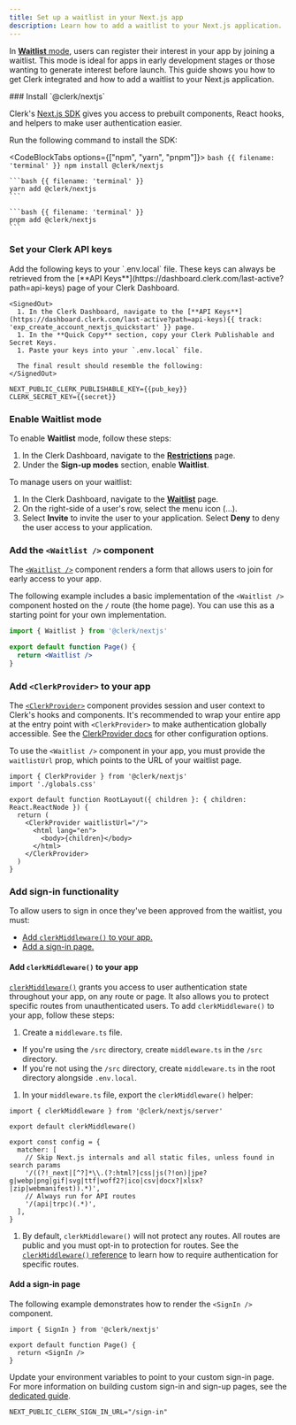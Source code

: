 ```yaml
---
title: Set up a waitlist in your Next.js app
description: Learn how to add a waitlist to your Next.js application.
---
```


In [**Waitlist** mode](/docs/authentication/configuration/restrictions#waitlist), users can register their interest in your app by joining a waitlist. This mode is ideal for apps in early development stages or those wanting to generate interest before launch. This guide shows you how to get Clerk integrated and how to add a waitlist to your Next.js application.

<Steps>
  ### Install `@clerk/nextjs`

  Clerk's [Next.js SDK](/docs/references/nextjs/overview) gives you access to prebuilt components, React hooks, and helpers to make user authentication easier.

  Run the following command to install the SDK:

  <CodeBlockTabs options={["npm", "yarn", "pnpm"]}>
    ```bash {{ filename: 'terminal' }}
    npm install @clerk/nextjs
    ```

    ```bash {{ filename: 'terminal' }}
    yarn add @clerk/nextjs
    ```

    ```bash {{ filename: 'terminal' }}
    pnpm add @clerk/nextjs
    ```
  </CodeBlockTabs>

  ### Set your Clerk API keys

  <If condition={experiment.enabled}>
    <ExperimentCreateAccountFromDocsQuickstart params={experiment} />
  </If>

  <If condition={!experiment.enabled}>
    <SignedIn>
      Add the following keys to your `.env.local` file. These keys can always be retrieved from the [**API Keys**](https://dashboard.clerk.com/last-active?path=api-keys) page of your Clerk Dashboard.
    </SignedIn>

    <SignedOut>
      1. In the Clerk Dashboard, navigate to the [**API Keys**](https://dashboard.clerk.com/last-active?path=api-keys){{ track: 'exp_create_account_nextjs_quickstart' }} page.
      1. In the **Quick Copy** section, copy your Clerk Publishable and Secret Keys.
      1. Paste your keys into your `.env.local` file.

      The final result should resemble the following:
    </SignedOut>
  </If>

  ```env {{ filename: '.env.local' }}
  NEXT_PUBLIC_CLERK_PUBLISHABLE_KEY={{pub_key}}
  CLERK_SECRET_KEY={{secret}}
  ```

  ### Enable Waitlist mode

  To enable **Waitlist** mode, follow these steps:

  1. In the Clerk Dashboard, navigate to the [**Restrictions**](https://dashboard.clerk.com/last-active?path=user-authentication/restrictions) page.
  1. Under the **Sign-up modes** section, enable **Waitlist**.

  To manage users on your waitlist:

  1. In the Clerk Dashboard, navigate to the [**Waitlist**](https://dashboard.clerk.com/last-active?path=waitlist) page.
  1. On the right-side of a user's row, select the menu icon (...).
  1. Select **Invite** to invite the user to your application. Select **Deny** to deny the user access to your application.

  ### Add the `<Waitlist />` component

  The [`<Waitlist />`](/docs/components/waitlist) component renders a form that allows users to join for early access to your app.

  The following example includes a basic implementation of the `<Waitlist />` component hosted on the `/` route (the home page). You can use this as a starting point for your own implementation.

  ```jsx {{ filename: '/app/page.tsx' }}
  import { Waitlist } from '@clerk/nextjs'

  export default function Page() {
    return <Waitlist />
  }
  ```

  ### Add `<ClerkProvider>` to your app

  The [`<ClerkProvider>`](/docs/components/clerk-provider) component provides session and user context to Clerk's hooks and components. It's recommended to wrap your entire app at the entry point with `<ClerkProvider>` to make authentication globally accessible. See the [ClerkProvider docs](/docs/components/clerk-provider) for other configuration options.

  To use the `<Waitlist />` component in your app, you must provide the `waitlistUrl` prop, which points to the URL of your waitlist page.

  ```tsx {{ filename: 'app/layout.tsx', mark: [6] }}
  import { ClerkProvider } from '@clerk/nextjs'
  import './globals.css'

  export default function RootLayout({ children }: { children: React.ReactNode }) {
    return (
      <ClerkProvider waitlistUrl="/">
        <html lang="en">
          <body>{children}</body>
        </html>
      </ClerkProvider>
    )
  }
  ```

  ### Add sign-in functionality

  To allow users to sign in once they've been approved from the waitlist, you must:

  - [Add `clerkMiddleware()` to your app.](#add-clerkmiddleware-to-your-app)
  - [Add a sign-in page.](#add-a-sign-in-page)

  #### Add `clerkMiddleware()` to your app

  [`clerkMiddleware()`](/docs/references/nextjs/clerk-middleware#clerk-middleware) grants you access to user authentication state throughout your app, on any route or page. It also allows you to protect specific routes from unauthenticated users. To add `clerkMiddleware()` to your app, follow these steps:

  1. Create a `middleware.ts` file.

  - If you're using the `/src` directory, create `middleware.ts` in the `/src` directory.
  - If you're not using the `/src` directory, create `middleware.ts` in the root directory alongside `.env.local`.

  1. In your `middleware.ts` file, export the `clerkMiddleware()` helper:

  ```tsx {{ filename: 'middleware.ts' }}
  import { clerkMiddleware } from '@clerk/nextjs/server'

  export default clerkMiddleware()

  export const config = {
    matcher: [
      // Skip Next.js internals and all static files, unless found in search params
      '/((?!_next|[^?]*\\.(?:html?|css|js(?!on)|jpe?g|webp|png|gif|svg|ttf|woff2?|ico|csv|docx?|xlsx?|zip|webmanifest)).*)',
      // Always run for API routes
      '/(api|trpc)(.*)',
    ],
  }
  ```

  1. By default, `clerkMiddleware()` will not protect any routes. All routes are public and you must opt-in to protection for routes. See the [`clerkMiddleware()` reference](/docs/references/nextjs/clerk-middleware) to learn how to require authentication for specific routes.

  #### Add a sign-in page

  The following example demonstrates how to render the `<SignIn />` component.

  ```tsx {{ filename: 'app/sign-in/[[...sign-in]]/page.tsx' }}
  import { SignIn } from '@clerk/nextjs'

  export default function Page() {
    return <SignIn />
  }
  ```

  Update your environment variables to point to your custom sign-in page. For more information on building custom sign-in and sign-up pages, see the [dedicated guide](/docs/references/nextjs/custom-signup-signin-pages).

  ```env {{ filename: '.env.local' }}
  NEXT_PUBLIC_CLERK_SIGN_IN_URL="/sign-in"
  ```
</Steps>

